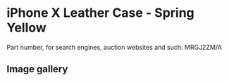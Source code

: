 
# iPhone X Leather Case - Spring Yellow

Part number, for search engines, auction websites and such: MRGJ2ZM/A

## Image gallery

<div style={{ width: "768px" }}>
  <GalleryComponent
    images={[
      {
        original: "/everysource/MRGJ2.png",
        thumbnail: "/everypreview/MRGJ2.png",
      },
      {
        original: "/everysource/MRGJ2_AV1_SILVER.png",
        thumbnail: "/everypreview/MRGJ2_AV1_SILVER.png",
      },
      {
        original: "/everysource/MRGJ2_AV1_SPACE_GRAY.png",
        thumbnail: "/everypreview/MRGJ2_AV1_SPACE_GRAY.png",
      },
      {
        original: "/everysource/MRGJ2_AV2.png",
        thumbnail: "/everypreview/MRGJ2_AV2.png",
      }
    ]}
  />
</div>